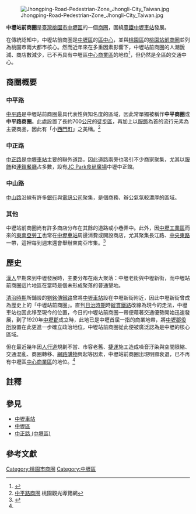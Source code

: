 [[File:Jhongping-Road-Pedestrian-Zone_Jhongli-City_Taiwan.jpg|thumb]]

'''中壢站前商圈'''是[[臺灣|臺灣]][[桃園市|桃園市]][[中壢區|中壢區]]的一個[[商圈|商圈]]，圍繞[[臺鐵|臺鐵]][[中壢車站|中壢車站]]發展。

在傳統認知中，中壢站前商圈是[[中壢區|中壢區]]的[[市中心|區中心]]，並與[[桃園區|桃園區]]的[[桃園站前商圈|桃園站前商圈]]並列為桃園市兩大都市核心。然而近年來在多重因素影響下，中壢站前商圈的人潮銳減、商店數減少，已不再具有中壢區[[中心商業區|中心商業區]]的地位<ref name="衰退">{{cite web|url=https://tw.appledaily.com/property/20201124/5XJ6S2RR6FCFNIKLBXDK5PHCPI/|title=揮別6年黑暗期 中壢站前下月拆圍籬「榮景回不去」|author=蘋果新聞網|access-date=2021-03-29}}</ref>，但仍然是全區的交通中心。

==商圈概要==
===中平路===
[[中平路_(中壢區)|中平路]]是中壢站前商圈最具代表性與知名度的區域，因此常單獨被稱作'''中平商圈'''或'''中平路商圈'''。此處設置了長約700[[公尺|公尺]]的[[徒步區|徒步區]]，再加上以[[服飾|服飾]]為首的流行元素為主要商品，因此有「小[[西門町|西門町]]」之美稱。<ref>[https://travel.tycg.gov.tw/zh-tw/travel/attraction/967 中平路商圈] 桃園觀光導覽網</ref>

===中正路===
[[中正路_(中壢區)|中正路]]是[[中壢車站|中壢車站]]主要的聯外道路，因此道路兩旁也吸引不少商家聚集，尤其以[[服飾|服飾]]和[[連鎖店|連鎖]][[餐館|餐廳]]占多數，設有[[JC_Park食尚廣場|JC Park食尚廣場]]中壢中正館。

===中山路===
[[中山路_(中壢區)|中山路]]沿線有許多[[銀行|銀行]]與[[電訊公司|電訊公司]]聚集，是個商務、辦公氣氛較濃厚的區域。

===其他===
中壢站前商圈尚有許多商店分布在其餘的道路或小巷弄中。此外，因[[中壢工業區|中壢工業區]]而來的[[東南亞|東南亞]][[外籍勞工|勞工]]也常在[[中壢車站|中壢車站]]周邊消費或開設商店，尤其聚集長江路、[[中央東路|中央東路]]一帶，這裡每到週末還會舉辦東南亞市集。<ref>{{Cite web|url=https://www.thenewslens.com/article/117669|title=《舌尖上的東協》（上）：那些座落在全台各地的東南亞街，你去過幾個？|author=The News Lens 關鍵評論網|access-date=2021-03-29}}</ref>

==歷史==
[[漢人|漢人]]早期來到中壢發展時，主要分布在兩大聚落：中壢老街{{notetag|今日的中正路與[[老街溪|老街溪]]交會處（中正橋）一帶。}}與中壢新街{{notetag|即今日的六和商圈。}}，而中壢站前商圈這片地區在當時是個未形成聚落的普通墾地。

[[臺灣清治時期|清治時期]]所鋪設的[[臺灣鐵路_(清朝)|劉銘傳鐵路]]曾將[[中壢車站|中壢車站]]設在中壢新街附近，因此中壢新街曾成為歷史上的「中壢站前商圈」。直到[[台灣日治時期|日治時期]]時[[縱貫線_(北段)|縱貫鐵路]]改線為現今的走法，中壢車站也因此移至現今的位置，今日的中壢站前商圈一帶便藉著交通優勢開始迅速發展，到了1920年[[中壢郡|中壢郡]]成立時，此地已是中壢首屈一指的商業地帶，將[[壢景町|中壢郡役所]]設置在此更進一步確立政治地位，中壢站前商圈從此便被廣泛認為是中壢的核心區域。

但在最近幾年因[[人行道|人行道]]規劃不當、市容老舊、[[桃園機場捷運|捷運]]施工造成噪音汙染與空間限縮、交通混亂、商圈轉移、[[網路購物|網路購物]]興起等因素，中壢站前商圈出現明顯衰退，已不再有中壢區[[中心商業區|中心商業區]]的地位。<ref name="衰退"/>

==註釋==
{{notefoot}}

==參見==
*[[中壢車站|中壢車站]]
*[[中壢區|中壢區]]
*[[中正路_(中壢區)|中正路 (中壢區)]]

==參考文獻==
{{reflist}}

[[Category:桃園市商圈|Category:桃園市商圈]]
[[Category:中壢區|Category:中壢區]]